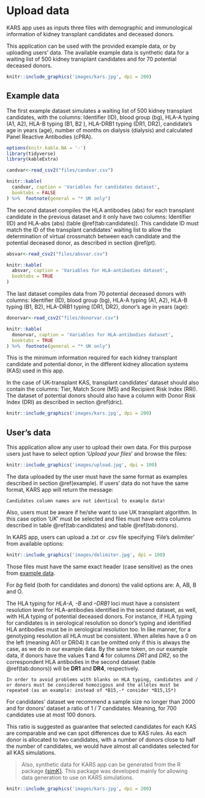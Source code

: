 # Upload data {#data}

KARS app uses as inputs three files with demographic and immunological information of kidney transplant candidates and deceased donors.

This application can be used with the provided example data, or by uploading users' data. The available example data is synthetic data for a waiting list of 500 kidney transplant candidates and for 70 potential deceased donors.

```r
knitr::include_graphics('images/kars.jpg', dpi = 200)
```

## Example data {#example}

The first example dataset simulates a waiting list of 500 kidney transplant candidates, with the columns: Identifier (ID), blood group (bg), HLA-A typing (A1, A2), HLA-B typing (B1, B2 ), HLA-DRB1 typing (DR1, DR2), candidate's age in years (age), number of months on dialysis (dialysis) and calculated Panel Reactive Antibodies (cPRA).

```r
options(knitr.kable.NA = '-')
library(tidyverse)
library(kableExtra)

candvar<-read_csv2("files/candvar.csv")

knitr::kable(
  candvar, caption = 'Variables for candidates dataset',
  booktabs = FALSE
) %>%  footnote(general = "* UK only")
```

The second dataset compiles the HLA antibodies (abs) for each transplant candidate in the previous dataset and it only have two columns: Identifier (ID) and HLA-abs (abs) (table \@ref(tab:candidates)). This candidate ID must match the ID of the transplant candidates’ waiting list to allow the determination of virtual crossmatch between each candidate and the potential deceased donor, as described in section \@ref(pt).

```r

absvar<-read_csv2("files/absvar.csv")

knitr::kable(
  absvar, caption = 'Variables for HLA-antibodies dataset',
  booktabs = TRUE
)
```

The last dataset compiles data from 70 potential deceased donors with columns: Identifier (ID), blood group (bg), HLA-A typing (A1, A2), HLA-B typing (B1, B2), HLA-DRB1 typing (DR1, DR2), donor's age in years (age):

```r

donorvar<-read_csv2("files/donorvar.csv")

knitr::kable(
  donorvar, caption = 'Variables for HLA-antibodies dataset',
  booktabs = TRUE
) %>%  footnote(general = "* UK only")
```

This is the minimum information required for each kidney transplant candidate and potential donor, in the different kidney allocation systems (KAS) used in this app.

In the case of UK-transplant KAS, transplant candidates' dataset should also contain the columns: Tier, Match Score (MS) and Recipient Risk Index (RRI). The dataset of potential donors should also have a column with Donor Risk Index (DRI) as described in section \@ref(dric).

```r
knitr::include_graphics('images/kars.jpg', dpi = 200)
```

## User's data {#users}

This application allow any user to upload their own data. For this purpose users just have to select option '*Upload your files*' and browse the files:

```r
knitr::include_graphics('images/upload.jpg', dpi = 100)
```

The data uploaded by the user must have the same format as examples described in section \@ref(example). If users' data do not have the same format, KARS app will return the message:

```block
Candidates column names are not identical to example data!
```

Also, users must be aware if he/she want to use UK transplant algorithm. In this case option '*UK*' must be selected and  files must have extra columns described in table \@ref(tab:candidates) and table \@ref(tab:donors).

In KARS app, users can upload a .txt or .csv file specifying 'File's delimiter' from available options: 

```r
knitr::include_graphics('images/delimiter.jpg', dpi = 100)
```

Those files must have the same exact header (case sensitive) as the ones from [example data](#example).

For *bg* field (both for candidates and donors) the valid options are: A, AB, B and O. 

The HLA typing for *HLA-A, -B* and *–DRB1* loci must have a consistent resolution level for HLA-antibodies identified in the second dataset, as well, with HLA typing of potential deceased donors. For instance, if HLA typing for candidates is in serological resolution so donor's typing and identified HLA antibodies must be in serological resolution too. In like manner, for a genotyping resolution all HLA must be consistent. When alleles have a 0 on the left (meaning A01 or DR04) it can be omitted only if this is always the case, as we do in our example data. By the same token, on our example data, if donors have the values **1** and **4** for columns *DR1* and *DR2*, so the correspondent HLA antibodies in the second dataset (table \@ref(tab:donors)) will be **DR1** and **DR4**, respectively.

```block
In order to avoid problems with blanks on HLA typing, candidates and / or donors must be considered homozigous and the alleles must be repeated (as an example: instead of *B15,-* consider *B15,15*) 
```

For candidates' dataset we recommend a sample size no longer than 2000 and for donors' dataset a ratio of 1 / 7 candidates. Meaning, for 700 candidates use at most 100 donors. 

This ratio is suggested as guarantee that selected candidates for each KAS are comparable and we can spot differences due to KAS rules. As each donor is allocated to two candidates, with a number of donors close to half the number of candidates, we would have almost all candidates selected for all KAS simulations. 

> Also, synthetic data for KARS app can be generated from the R package [{simK}](https://txopen.github.io/simK/index.html). This package was developed mainly for allowing data generation to use on KARS simulations.   

```r
knitr::include_graphics('images/kars.jpg', dpi = 200)
```
